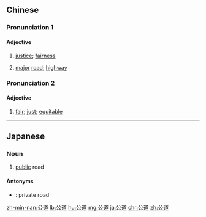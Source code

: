 ==Chinese==
{{zh-forms}}

===Pronunciation 1===
{{zh-pron
|m=gōngdào
|c=gung1 dou6
|h=pfs=kûng-tho
|mn=kong-tō
|cat=n
}}

====Adjective====
{{zh-adj}}

# [[justice]]; [[fairness]]
# {{lb|zh|archaic}} [[major]] [[road]]; [[highway]]

===Pronunciation 2===
{{zh-pron
|m=gōngdao
|cat=a
}}

====Adjective====
{{zh-adj}}

# [[fair]]; [[just]]; [[equitable]]

{{zh-cat|Advanced}}

----

==Japanese==
{{ja-kanjitab|こう|どう|yomi=o}}

===Noun===
{{ja-noun|こうどう}}

# [[public]] road

====Antonyms====
* {{ja-r|私道|しどう}}: private road

[[zh-min-nan:公道]]
[[lb:公道]]
[[hu:公道]]
[[mg:公道]]
[[ja:公道]]
[[chr:公道]]
[[zh:公道]]